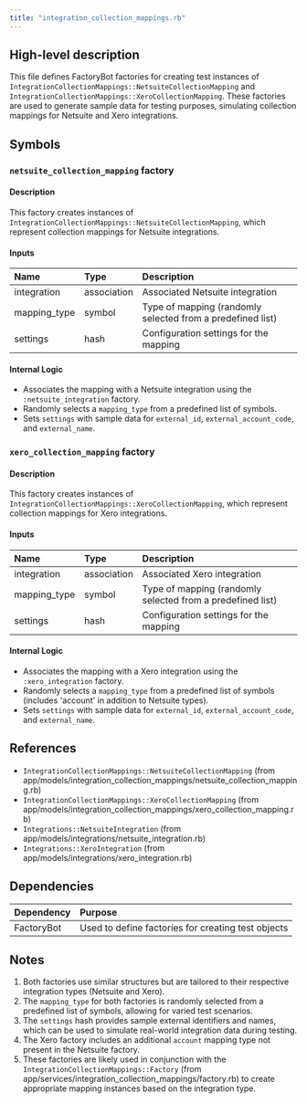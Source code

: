 ```yaml
---
title: "integration_collection_mappings.rb"
---
```


## High-level description
This file defines FactoryBot factories for creating test instances of `IntegrationCollectionMappings::NetsuiteCollectionMapping` and `IntegrationCollectionMappings::XeroCollectionMapping`. These factories are used to generate sample data for testing purposes, simulating collection mappings for Netsuite and Xero integrations.

## Symbols

### `netsuite_collection_mapping` factory
#### Description
This factory creates instances of `IntegrationCollectionMappings::NetsuiteCollectionMapping`, which represent collection mappings for Netsuite integrations.

#### Inputs
| Name | Type | Description |
|:-----|:-----|:------------|
| integration | association | Associated Netsuite integration |
| mapping_type | symbol | Type of mapping (randomly selected from a predefined list) |
| settings | hash | Configuration settings for the mapping |

#### Internal Logic
- Associates the mapping with a Netsuite integration using the `:netsuite_integration` factory.
- Randomly selects a `mapping_type` from a predefined list of symbols.
- Sets `settings` with sample data for `external_id`, `external_account_code`, and `external_name`.

### `xero_collection_mapping` factory
#### Description
This factory creates instances of `IntegrationCollectionMappings::XeroCollectionMapping`, which represent collection mappings for Xero integrations.

#### Inputs
| Name | Type | Description |
|:-----|:-----|:------------|
| integration | association | Associated Xero integration |
| mapping_type | symbol | Type of mapping (randomly selected from a predefined list) |
| settings | hash | Configuration settings for the mapping |

#### Internal Logic
- Associates the mapping with a Xero integration using the `:xero_integration` factory.
- Randomly selects a `mapping_type` from a predefined list of symbols (includes 'account' in addition to Netsuite types).
- Sets `settings` with sample data for `external_id`, `external_account_code`, and `external_name`.

## References
- `IntegrationCollectionMappings::NetsuiteCollectionMapping` (from app/models/integration_collection_mappings/netsuite_collection_mapping.rb)
- `IntegrationCollectionMappings::XeroCollectionMapping` (from app/models/integration_collection_mappings/xero_collection_mapping.rb)
- `Integrations::NetsuiteIntegration` (from app/models/integrations/netsuite_integration.rb)
- `Integrations::XeroIntegration` (from app/models/integrations/xero_integration.rb)

## Dependencies
| Dependency | Purpose |
|:-----------|:--------|
| FactoryBot | Used to define factories for creating test objects |

## Notes
1. Both factories use similar structures but are tailored to their respective integration types (Netsuite and Xero).
2. The `mapping_type` for both factories is randomly selected from a predefined list of symbols, allowing for varied test scenarios.
3. The `settings` hash provides sample external identifiers and names, which can be used to simulate real-world integration data during testing.
4. The Xero factory includes an additional `account` mapping type not present in the Netsuite factory.
5. These factories are likely used in conjunction with the `IntegrationCollectionMappings::Factory` (from app/services/integration_collection_mappings/factory.rb) to create appropriate mapping instances based on the integration type.